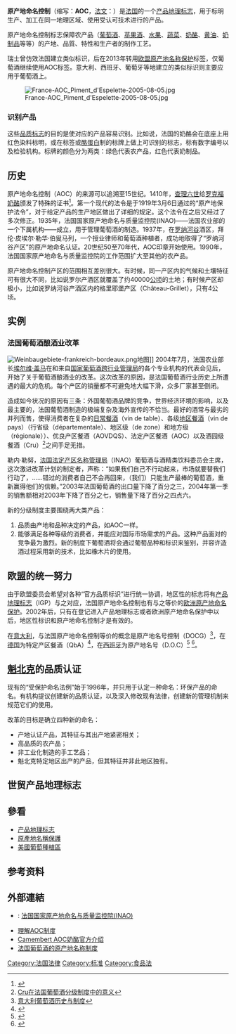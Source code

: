 <!-- 注释: [[File:Logo_AOC.jpg|thumb]] -->
'''原产地命名控制'''（缩写：'''AOC'''，[[法文|法文]]：'''{{lang|fr|Appellation d'origine contrôlée}}'''）是[[法国|法国]]的一个[[产品地理标志|产品地理标志]]，用于标明生产、加工在同一地理区域、使用受认可技术进行的产品。

原产地命名控制标志保障农产品（[[葡萄酒|葡萄酒]]、[[苹果酒|苹果酒]]、[[水果|水果]]、[[蔬菜|蔬菜]]、[[奶酪|奶酪]]、[[黄油|黄油]]、[[奶制品|奶制品]]等等）的产地、品質、特性和生产者的制作工艺。

瑞士曾仿效法国建立类似标识，后在2013年转用[[欧盟|欧盟]][[原产地名称保护|原产地名称保护]]标签，仅葡萄酒继续使用AOC标签。意大利、西班牙、葡萄牙等地建立的类似标识则主要应用于葡萄酒上。

[[File:France-AOC_Piment_d'Espelette-2005-08-05.jpg|thumb]]

=== 识别产品 ===

这些[[品质标志|品质标志]]的目的是使对应的产品容易识别。比如说，法国的奶酪会在底座上用红色染料标明，或在标签或[[酪蛋白|酪蛋白]]制的标牌上做上可识别的标志，标有数字编号以及检验机构。标牌的颜色分为两类：绿色代表农产品，红色代表奶制品。

==历史==
原产地命名控制（AOC）的来源可以追溯至15世纪。1410年，[[查理六世_(法兰西)|查理六世]]给[[罗克福奶酪|罗克福奶酪]]颁发了特殊的证书<ref>{{Cite web |url=http://www.cnca.gov.cn/cait/xxyd/29557.shtml |title=法国葡萄酒的原产地名称（AOC）制度 |accessdate=2008-04-08 |archive-date=2008-05-26 |archive-url=https://web.archive.org/web/20080526124706/http://www.cnca.gov.cn/cait/xxyd/29557.shtml |dead-url=no }}</ref>。第一个现代的法令是于1919年3月6日通过的“原产地保护法令”，对于给定产品的生产地区做出了详细的规定。这个法令在之后又经过了多次修正。1935年，法国国家原产地命名与质量监控院(INAO)——法国农业部的一个下属机构——成立，用于管理葡萄酒的制造。1937年，在[[罗纳河谷|罗纳河谷]]酒区，拜伦·皮埃尔·勒华·伯叟马列，一个授业律师和葡萄酒种植者，成功地取得了“罗纳河谷产区”的原产地命名认证。20世纪50至70年代，AOC印章开始使用。1990年，法国国家原产地命名与质量监控院的工作范围扩大至其他的农产品。

原产地命名控制产区的范围相互差别很大。有时候，同一产区内的气候和土壤特征可有很大不同，比如说罗尔产酒区就覆盖了约40000[[公顷|公顷]]的土地；有时候产区却极小，比如说罗纳河谷产酒区内的格里耶堡产区（Château-Grillet），只有4公顷。

==实例==

=== 法国葡萄酒酿酒业改革===
[[File:Weinbaugebiete-frankreich-bordeaux.png|thumb]]地图]]
2004年7月，法国农业部长[[埃尔维·盖马|埃尔维·盖马]]在和来自[[国家葡萄酒跨行业管理局|国家葡萄酒跨行业管理局]]的各个专业机构的代表会见后，开始了关于葡萄酒酿酒业的改革。这次改革的原因，是法国葡萄酒行业历史上所遭遇的最大的危机。每个产区的销量都不可避免地大幅下滑，众多厂家甚至倒闭。

造成如今状况的原因有三条：外国葡萄酒品牌的竞争，世界经济环境的影响，以及最主要的，法国葡萄酒制造的极端复杂及海外宣传的不恰当。最好的酒常与最劣的并列而售，使得消费者在复杂的[[日常餐酒|日常餐酒]]（vin de table）、各级[[地区餐酒|地区餐酒]]（vin de pays）（行省级（départementale）、地区级（de zone）和地方级（régionale））、优良产区餐酒（AOVDQS）、法定产区餐酒（AOC）以及酒园级餐酒（Cru）<ref>[http://www.winechina.com/news/readnews.asp?ID=1303 Cru在法国葡萄酒分级制度中的意义]{{dead link|date=2017年12月 |bot=InternetArchiveBot |fix-attempted=yes }}</ref>之间手足无措。 

勒内·勒努，[[法国法定产区名称管理局|法国法定产区名称管理局]]（INAO）葡萄酒与酒精类饮料委员会主席，这次激进改革计划的制定者，声称：“如果我们自己不行动起来，市场就要替我们行动了，……错过的消费者自己不会再回来，（我们）只能生产最棒的葡萄酒，重新赢得他们的信赖。”2003年法国葡萄酒的出口量下降了百分之三，2004年第一季的销售额相对2003年下降了百分之七，销售量下降了百分之四点六。

新的分级制度主要围绕两大类产品：
#品质由产地和品种决定的产品，如AOC一样。
#能够满足各种等级的消费者，并能应对国际市场需求的产品。这种产品面对的竞争最为激烈。新的制度下葡萄酒将会通过葡萄品种和标识来鉴别，并容许造酒过程采用新的技术，比如橡木片的使用。

==欧盟的统一努力==

由于欧盟委员会希望对各种“官方品质标识”进行统一协调，地区性的标志将有[[产品地理标志|产品地理标志]]（IGP）与之对应，法国原产地命名控制也有与之等价的[[欧洲原产地命名保护|欧洲原产地命名保护]]。2002年后，只有在登记进入产品地理标志或者欧洲原产地命名保护中以后，地区性标识和原产地命名控制才是有效的。 

在[[意大利|意大利]]，与法国原产地命名控制等价的概念是原产地名号控制（DOCG）<ref>[http://www.9519.com.cn/WineCulture/WineCultureInfo.aspx?WineCultureID=132 意大利葡萄酒历史与制度 ]{{dead link|date=2017年12月 |bot=InternetArchiveBot |fix-attempted=yes }}</ref>，在[[德国|德国]]为特定产区餐酒（QbA）<ref>{{Cite web |url=http://www.9winetour.com/htm/ptjkj/20079119262537870.html |title=德国葡萄酒——等级与质量因素 |accessdate=2008-04-08 |archive-date=2007-12-15 |archive-url=https://web.archive.org/web/20071215174641/http://www.9winetour.com/htm/ptjkj/20079119262537870.html |dead-url=yes }}</ref>，在[[西班牙|西班牙]]为原产地名号（D.O.C）<ref>{{Cite web |url=http://www.chateaux.cn/news/detail.asp?id=173 |title=西班牙葡萄酒分类 |accessdate=2008-04-08 |archive-date=2005-02-17 |archive-url=https://web.archive.org/web/20050217155529/http://www.chateaux.cn/news/detail.asp?id=173 |dead-url=yes }}</ref> <ref>{{Cite web |url=http://www.afrdtrade.com/xibanya.htm |title=西班牙葡萄酒简介 |accessdate=2008-04-08 |archive-date=2007-05-23 |archive-url=https://web.archive.org/web/20070523175742/http://www.afrdtrade.com/xibanya.htm |dead-url=yes }}</ref>。

== [[魁北克|魁北克]]的品质认证==
现有的“受保护命名法例”始于1996年，并只用于认定一种命名：环保产品的命名。有机构提议创建新的品质认证，以及深入修改现有法律，创建新的管理机制来规范它们的使用。

改革的目标是确立四种新的命名：
*产地认证产品，其特征与其出产地紧密相关；
*高品质的农产品；
*非工业化制造的手工艺品；
*魁北克特定地区出产的产品，但其特征并非此地区独有。

== 世贸产品地理标志 ==

==參看==
*[[产品地理标志|产品地理标志]]
*[[原產地名稱保護|原產地名稱保護]]
*[[美國葡萄種植區|美國葡萄種植區]]

==参考资料==
<references/>

==外部連結==
*{{Fr}} : [http://www.inao.gouv.fr/ 法国国家原产地命名与质量监控院(INAO)]{{Wayback|url=http://www.inao.gouv.fr/ |date=20110203030340 }}
*[http://www.sinology.gov.cn/downsite/faguo/romanfrcom/culture/vin/2005/05/29/3577.shtml.html 理解AOC制度]{{dead link|date=2017年12月 |bot=InternetArchiveBot |fix-attempted=yes }}
*[https://web.archive.org/web/20080417031035/http://www.camembert-aoc.org/htm/aoc.htm Camembert AOC奶酪官方介绍]
*[https://web.archive.org/web/20080526124706/http://www.cnca.gov.cn/cait/xxyd/29557.shtml 法国葡萄酒的原产地名称制度]

[[Category:法国法律|Category:法国法律]]
[[Category:标准|Category:标准]]
[[Category:食品法|Category:食品法]]
